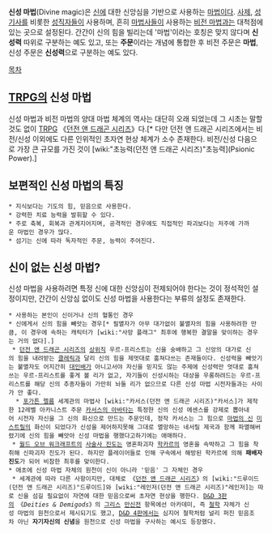 '''신성 마법'''(Divine magic)은 [[신]]에 대한 신앙심을 기반으로 사용하는 [[마법]]이다. [[사제]], [[성기사]]를 비롯한 [[성직자]]들이 사용하며, 흔히 [[마법사]]들이 사용하는 [[비전 마법]]과는 대척점에 있는 곳으로 설정된다. 간간이 신의 힘을 빌리는데 '마법'이라는 호칭은 맞지 않다며 '''신성력''' 따위로 구분하는 예도 있고, 또는 '''주문'''이라는 개념에 통합한 후 비전 주문은 '''마법''', 신성 주문은 '''신성력'''으로 구분하는 예도 있다.

[[목차]]
== [[TRPG]]의 신성 마법 ==
신성 마법과 비전 마법의 양대 마법 체계의 역사는 대단히 오래 되었는데 그 시초는 말할 것도 없이 [[TRPG]] 《[[던전 앤 드래곤 시리즈]]》다.[* 다만 던전 앤 드래곤 시리즈에서는 비전/신성 이외에도 다른 인위적인 초자연 현상 체계가 소수 존재한다. 비전/신성 다음으로 가장 큰 규모를 가진 것이 [wiki:"초능력(던전 앤 드래곤 시리즈)"초능력](Psionic Power).]

== 보편적인 신성 마법의 특징 ==
 * 지식보다는 기도의 힘, 믿음으로 사용한다.
 * 강력한 치료 능력을 발휘할 수 있다.
 * 주로 축복, 회복과 관계지어지며, 공격적인 경우에도 직접적인 파괴보다는 저주에 가까운 마법인 경우가 많다.
 * 섬기는 신에 따라 독자적인 주문, 능력이 주어진다.

== 신이 없는 신성 마법? ==
신성 마법을 사용하려면 특정 신에 대한 신앙심이 전제되어야 한다는 것이 정석적인 설정이지만, 간간이 신앙심 없이도 신성 마법을 사용한다는 부류의 설정도 존재한다.

 * 사용하는 본인이 신이거나 신의 혈통인 경우
 * 신에게서 신의 힘을 빼앗는 경우[* 필멸자가 아무 대가없이 불멸자의 힘을 사용하려한 만큼, 이 경우에 속하는 캐릭터가 [wiki:"사망 플래그" 최후에 행복한 결말을 맞이하는 경우는 거의 없다].]
  * [[던전 앤 드래곤 시리즈]]의 [[상위직]] 우르-프리스트는 신을 숭배하고 그 신앙의 대가로 신의 힘을 내려받는 [[클레릭]]과 달리 신의 힘을 제멋대로 훔쳐다쓰는 존재들이다. 신성력을 빼앗기는 불멸자도 어지간히 [[대인배]]가 아니고서야 자신을 믿지도 않는 주제에 신성력만 멋대로 훔쳐쓰는 우르-프리스트를 좋게 볼 리가 없고, 자기들이 신성시하는 대상을 우롱하려드는 우르-프리스트를 해당 신의 추종자들이 가만히 놔둘 리가 없으므로 다른 신성 마법 시전자들과는 사이가 안 좋다.
   * [[포가튼 렐름]] 세계관의 마법사 [wiki:"카서스(던전 앤 드래곤 시리즈)"카서스]가 제작한 12레벨 아카니스트 주문 [[카서스의 아바타]]는 특정한 신의 신성 에센스를 강제로 뽑아내어 시전자 자신을 그 신의 화신으로 만드는 주문인데, 정작 카서스는 그 힘으로 [[마법의 신]] [[미스트릴]]의 화신이 되었다가 신성을 제어하지못해 그대로 멸망하는 네서릴 제국과 함께 파멸해버렸기에 신의 힘을 빼앗아 신성 마법을 행했다고하기에는 애매하다.
  * [[월드 오브 워크래프트]]의 [[사술사 진도]]는 영혼파괴자 [[학카르]]의 영혼을 속박하고 그 힘을 착취해 신파괴자 진도가 된다. 하지만 플레이어들로 인해 구속에서 해방된 학카르에 의해 '''패배자 진도'''가 되어 비참한 최후를 맞이한다.
 * 애초에 신성 마법 자체의 원천이 신이 아니라 '믿음' 그 자체인 경우
  * 세계관에 따라 다른 사항이지만, 대체로 《[[던전 앤 드래곤 시리즈]]》의 [wiki:"드루이드(던전 앤 드래곤 시리즈)"드루이드]와 [wiki:"레인저(던전 앤 드래곤 시리즈)"레인저]는 따로 신을 섬길 필요없이 자연에 대한 믿음으로써 초자연 현상을 행한다. [[D&D 3판]]의 《''Deities & Demigods''》의 [[그리스]] [[만신전]] 항목에선 아카데미, 즉 [[철학]] 자체가 신성 마법의 원천으로서 제시되기도 했고, [[D&D 4판]]에서는 심지어 철학처럼 널리 퍼진 믿음조차 아닌 '''자기자신의 신념'''을 원천으로 신성 마법을 구사하는 예시도 등장했다.
